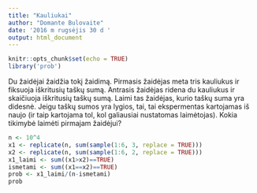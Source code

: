 ```yaml
---
title: "Kauliukai"
author: "Domante Bulovaite"
date: '2016 m rugsėjis 30 d '
output: html_document
---
```


```r
knitr::opts_chunk$set(echo = TRUE)
library('prob')
```

Du žaidėjai žaidžia tokį žaidimą. Pirmasis žaidėjas meta tris kauliukus ir fiksuoja iškritusių taškų sumą. Antrasis žaidėjas ridena du kauliukus ir skaičiuoja iškritusių taškų sumą. Laimi tas žaidėjas, kurio taškų suma yra didesnė. Jeigu taškų sumos yra lygios, tai, tai ekspermentas kartojamas iš naujo (ir taip kartojama tol, kol galiausiai nustatomas laimėtojas). Kokia tikimybė laimėti pirmajam žaidėjui?


```r
n <- 10^4
x1 <- replicate(n, sum(sample(1:6, 3, replace = TRUE)))
x2 <- replicate(n, sum(sample(1:6, 2, replace = TRUE)))
x1_laimi <- sum((x1>x2)==TRUE)
ismetami <- sum((x1==x2)==TRUE)
prob <- x1_laimi/(n-ismetami)
prob
```






